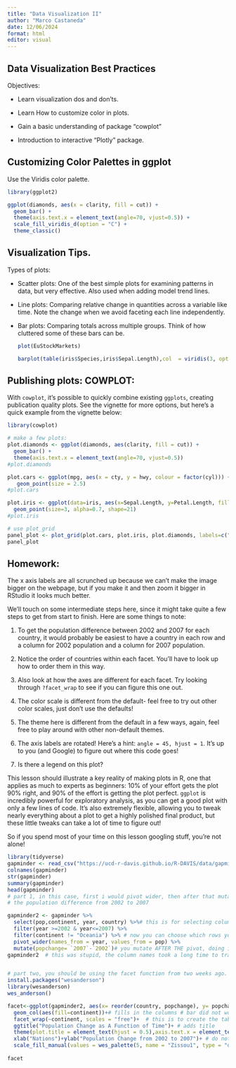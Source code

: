 ```yaml
---
title: "Data Visualization II"
author: "Marco Castaneda"
date: 12/06/2024
format: html
editor: visual
---
```


## Data Visualization Best Practices 

Objectives:

-   Learn visualization dos and don'ts.

-   Learn How to customize color in plots.

-   Gain a basic understanding of package "cowplot"

-   Introduction to interactive "Plotly" package.

## Customizing Color Palettes in ggplot 

Use the Viridis color palette.

```r
library(ggplot2)

ggplot(diamonds, aes(x = clarity, fill = cut)) + 
  geom_bar() +
  theme(axis.text.x = element_text(angle=70, vjust=0.5)) +
  scale_fill_viridis_d(option = "C") +
  theme_classic()
```

## Visualization Tips.

Types of plots:

-   Scatter plots: One of the best simple plots for examining patterns in data, but very effective. Also used when adding model trend lines.

-   Line plots: Comparing relative change in quantities across a variable like time. Note the change when we avoid faceting each line independently.

-   Bar plots: Comparing totals across multiple groups. Think of how cluttered some of these bars can be.

    ```r
    plot(EuStockMarkets)

    barplot(table(iris$Species,iris$Sepal.Length),col  = viridis(3, option = "A"))


    ```

## Publishing plots: COWPLOT: 

With `cowplot`, it’s possible to quickly combine existing `ggplots`, creating publication quality plots. See the vignette for more options, but here’s a quick example from the vignette below:

```r
library(cowplot)

# make a few plots:
plot.diamonds <- ggplot(diamonds, aes(clarity, fill = cut)) + 
  geom_bar() +
  theme(axis.text.x = element_text(angle=70, vjust=0.5))
#plot.diamonds

plot.cars <- ggplot(mpg, aes(x = cty, y = hwy, colour = factor(cyl))) + 
   geom_point(size = 2.5)
#plot.cars

plot.iris <- ggplot(data=iris, aes(x=Sepal.Length, y=Petal.Length, fill=Species)) +
  geom_point(size=3, alpha=0.7, shape=21)
#plot.iris

# use plot_grid
panel_plot <- plot_grid(plot.cars, plot.iris, plot.diamonds, labels=c("A", "B", "C"), ncol=2, nrow = 2)
panel_plot

```

## Homework: 

The x axis labels are all scrunched up because we can’t make the image bigger on the webpage, but if you make it and then zoom it bigger in RStudio it looks much better.

We’ll touch on some intermediate steps here, since it might take quite a few steps to get from start to finish. Here are some things to note:

1.  To get the population difference between 2002 and 2007 for each country, it would probably be easiest to have a country in each row and a column for 2002 population and a column for 2007 population.

2.  Notice the order of countries within each facet. You’ll have to look up how to order them in this way.

3.  Also look at how the axes are different for each facet. Try looking through `?facet_wrap` to see if you can figure this one out.

4.  The color scale is different from the default- feel free to try out other color scales, just don’t use the defaults!

5.  The theme here is different from the default in a few ways, again, feel free to play around with other non-default themes.

6.  The axis labels are rotated! Here’s a hint: `angle = 45, hjust = 1`. It’s up to you (and Google) to figure out where this code goes!

7.  Is there a legend on this plot?

This lesson should illustrate a key reality of making plots in R, one that applies as much to experts as beginners: 10% of your effort gets the plot 90% right, and 90% of the effort is getting the plot perfect. `ggplot` is incredibly powerful for exploratory analysis, as you can get a good plot with only a few lines of code. It’s also extremely flexible, allowing you to tweak nearly everything about a plot to get a highly polished final product, but these little tweaks can take a lot of time to figure out!

So if you spend most of your time on this lesson googling stuff, you’re not alone!

```r
library(tidyverse)
gapminder <- read_csv("https://ucd-r-davis.github.io/R-DAVIS/data/gapminder.csv")
colnames(gapminder)
str(gapminder)
summary(gapminder)
head(gapminder)
# part 1, in this case, first i would pivot wider, then after that mutate to get 
# the population difference from 2002 to 2007 

gapminder2 <- gapminder %>% 
  select(pop,continent, year, country) %>%# this is for selecting columns, NOT ROWS
  filter(year >=2002 & year<=2007) %>%
  filter(continent != "Oceania") %>% # now you can choose which rows you want to see
  pivot_wider(names_from = year, values_from = pop) %>% 
  mutate(popchange= `2007`-`2002`)# you mutate AFTER THE pivot, doing it before, make it turn out weird for you. 
gapminder2  # this was stupid, the column names took a long time to transfer over.


# part two, you should be using the facet function from two weeks ago. 
install.packages("wesanderson")
library(wesanderson)
wes_anderson()

facet<-ggplot(gapminder2, aes(x= reorder(country, popchange), y= popchange))+ # this is what he meant, it looks better when its reordered
  geom_col(aes(fill=continent))+# fills in the columns # bar did not work 
  facet_wrap(~continent, scales = "free")+  # this is to create the table, you can also create the graphs, then make a table. 
  ggtitle("Population Change as A Function of Time")+ # adds title 
  theme(plot.title = element_text(hjust = 0.5),axis.text.x = element_text(angle = 60, hjust = 0.5, vjust = 0.5),legend.position="none")+ # cleans the x asis within the graphs
  xlab("Nations")+ylab("Population Change from 2002 to 2007")+ # do not contradict the themes
  scale_fill_manual(values = wes_palette(5, name = "Zissou1", type = "discrete"), name = "") # use the wes anderson color pallete. 
  
facet  
```
